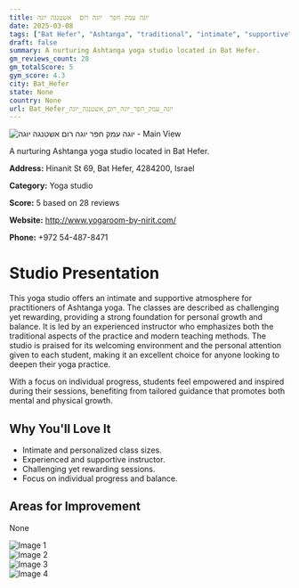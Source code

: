```yaml
---
title: יוגה עמק חפר  יוגה רום  אשטנגה יוגה
date: 2025-03-08
tags: ["Bat Hefer", "Ashtanga", "traditional", "intimate", "supportive", "Bat Hefer"]  
draft: false
summary: A nurturing Ashtanga yoga studio located in Bat Hefer.
gm_reviews_count: 28
gm_totalScore: 5
gym_score: 4.3
city: Bat_Hefer
state: None
country: None
url: Bat_Hefer_יוגה_עמק_חפר_יוגה_רום_אשטנגה_יוגה
---
```


<div className="aspect-[16/9] relative my-8">
  <img 
    src="https://lh5.googleusercontent.com/p/AF1QipNFpB2_iygyX9yeVTDMgYxcMZoIF7DBwaOUOz-S=w1920-h1080-k-no"
    alt="יוגה עמק חפר  יוגה רום  אשטנגה יוגה - Main View"
    className="object-cover absolute inset-0 w-full h-full rounded-lg"
  />
</div>

A nurturing Ashtanga yoga studio located in Bat Hefer.

**Address:** Hinanit St 69, Bat Hefer, 4284200, Israel

**Category:** Yoga studio

**Score:** 5 based on 28 reviews

**Website:** http://www.yogaroom-by-nirit.com/

**Phone:** +972 54-487-8471

# Studio Presentation

This yoga studio offers an intimate and supportive atmosphere for practitioners of Ashtanga yoga. The classes are described as challenging yet rewarding, providing a strong foundation for personal growth and balance. It is led by an experienced instructor who emphasizes both the traditional aspects of the practice and modern teaching methods. The studio is praised for its welcoming environment and the personal attention given to each student, making it an excellent choice for anyone looking to deepen their yoga practice.

With a focus on individual progress, students feel empowered and inspired during their sessions, benefiting from tailored guidance that promotes both mental and physical growth.

## Why You'll Love It

- Intimate and personalized class sizes.
- Experienced and supportive instructor.
- Challenging yet rewarding sessions.
- Focus on individual progress and balance.

## Areas for Improvement

None

<div className="grid grid-cols-1 xl:grid-cols-2 gap-4 my-8">
<div className="aspect-[4/3] relative"><img src="https://lh5.googleusercontent.com/p/AF1QipMYDEHwzTWHKY5JLwXNG283ICW2u3qS-S9AmYMZ=w1920-h1080-k-no" alt="Image 1" className="object-cover absolute inset-0 w-full h-full rounded-lg" /></div>
<div className="aspect-[4/3] relative"><img src="https://lh5.googleusercontent.com/p/AF1QipORSTnfWMJ8MA90E4B8_dw3jmu77LNQ5E5_QGZB=w1920-h1080-k-no" alt="Image 2" className="object-cover absolute inset-0 w-full h-full rounded-lg" /></div>
<div className="aspect-[4/3] relative"><img src="https://lh5.googleusercontent.com/p/AF1QipOIFJ-ateBWsYnkNbuWI5b4fHlldjPscbNUNl3f=w1920-h1080-k-no" alt="Image 3" className="object-cover absolute inset-0 w-full h-full rounded-lg" /></div>
<div className="aspect-[4/3] relative"><img src="https://lh5.googleusercontent.com/p/AF1QipO1Dm7jkxdeCdxT24CthesTpxggWnF9oRTWJu3-=w1920-h1080-k-no" alt="Image 4" className="object-cover absolute inset-0 w-full h-full rounded-lg" /></div>
</div>